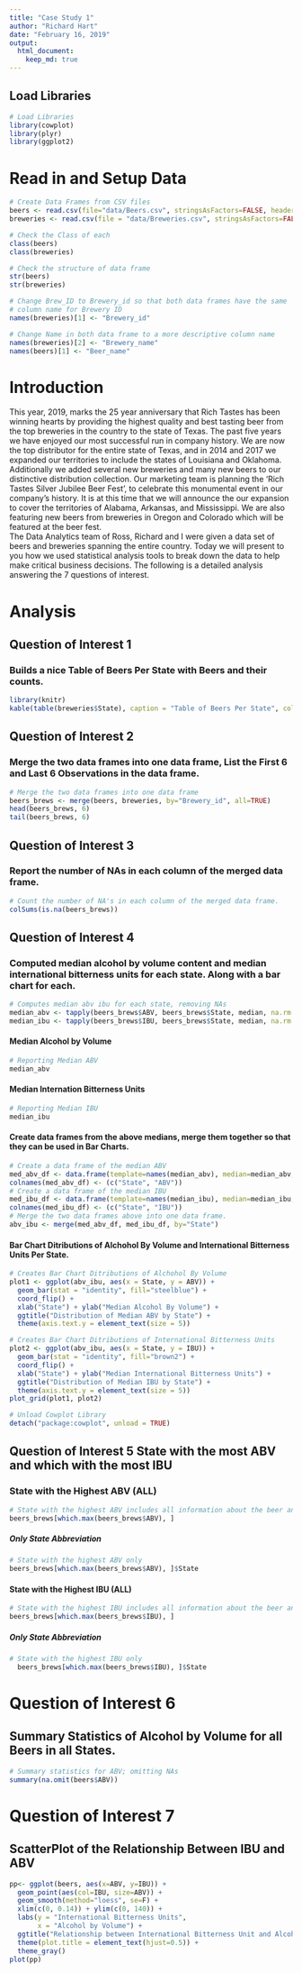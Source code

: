 ```yaml
---
title: "Case Study 1"
author: "Richard Hart"
date: "February 16, 2019"
output: 
  html_document:
    keep_md: true
---
```


## Load Libraries
```r
# Load Libraries
library(cowplot)
library(plyr)
library(ggplot2)
```

# Read in and Setup Data
```r
# Create Data Frames from CSV files
beers <- read.csv(file="data/Beers.csv", stringsAsFactors=FALSE, header = TRUE, sep = ",")
breweries <- read.csv(file = "data/Breweries.csv", stringsAsFactors=FALSE, header = TRUE, sep = ",")

# Check the Class of each 
class(beers)
class(breweries)

# Check the structure of data frame
str(beers)
str(breweries)

# Change Brew_ID to Brewery_id so that both data frames have the same
# column name for Brewery ID
names(breweries)[1] <- "Brewery_id"

# Change Name in both data frame to a more descriptive column name
names(breweries)[2] <- "Brewery_name"
names(beers)[1] <- "Beer_name"
```

# Introduction

This year, 2019, marks the 25 year anniversary that Rich Tastes has been winning hearts by providing the highest quality and best tasting beer from the top breweries in the country to the state of Texas.  The past five years we have enjoyed our most successful run in company history.  We are now the top distributor for the entire state of Texas, and in 2014 and 2017 we expanded our territories to include the states of Louisiana and Oklahoma. Additionally we added several new breweries and many new beers to our distinctive distribution collection.
Our marketing team is planning the 'Rich Tastes Silver Jubilee Beer Fest’, to celebrate this monumental event in our company’s history. It is at this time that we will announce the our expansion to cover the territories of Alabama, Arkansas, and Mississippi.  We are also featuring new beers from breweries in Oregon and Colorado which will be featured at the beer fest.  
The Data Analytics team of Ross, Richard and I were given a data set of beers and breweries spanning the entire country. Today we will present to you how we used statistical analysis tools to break down the data to help make critical business decisions. 
The following is a detailed analysis answering the 7 questions of interest.
  
# Analysis

## Question of Interest 1 
### Builds a nice Table of Beers Per State with Beers and their counts.
```r
library(knitr)
kable(table(breweries$State), caption = "Table of Beers Per State", col.names = c("State", "Beer Count"), align = "l")
```

## Question of Interest 2 
### Merge the two data frames into one data frame,  List the First 6 and Last 6 Observations in the data frame.
```r
# Merge the two data frames into one data frame
beers_brews <- merge(beers, breweries, by="Brewery_id", all=TRUE)
head(beers_brews, 6)
tail(beers_brews, 6)
```

## Question of Interest 3 
### Report the number of NAs in each column of the merged data frame.
```r
# Count the number of NA's in each column of the merged data frame.
colSums(is.na(beers_brews))
```

## Question of Interest 4 
### Computed  median alcohol by volume content and  median international bitterness units for each state. Along with a bar chart for each.
```r
# Computes median abv ibu for each state, removing NAs
median_abv <- tapply(beers_brews$ABV, beers_brews$State, median, na.rm = T)
median_ibu <- tapply(beers_brews$IBU, beers_brews$State, median, na.rm = T)
```

#### Median Alcohol by Volume
```r
# Reporting Median ABV
median_abv
```

#### Median Internation Bitterness Units
```r
# Reporting Median IBU
median_ibu
```

#### Create data frames from the above medians, merge them together so that they can be used in Bar Charts.
```r
# Create a data frame of the median ABV
med_abv_df <- data.frame(template=names(median_abv), median=median_abv, stringsAsFactors = FALSE)
colnames(med_abv_df) <- (c("State", "ABV"))
# Create a data frame of the median IBU
med_ibu_df <- data.frame(template=names(median_ibu), median=median_ibu, stringsAsFactors = FALSE)
colnames(med_ibu_df) <- (c("State", "IBU"))
# Merge the two data frames above into one data frame.
abv_ibu <- merge(med_abv_df, med_ibu_df, by="State")
```

#### Bar Chart Ditributions of Alchohol By Volume and International Bitterness Units Per State.
```r
# Creates Bar Chart Ditributions of Alchohol By Volume
plot1 <- ggplot(abv_ibu, aes(x = State, y = ABV)) + 
  geom_bar(stat = "identity", fill="steelblue") +
  coord_flip() +
  xlab("State") + ylab("Median Alcohol By Volume") + 
  ggtitle("Distribution of Median ABV by State") +
  theme(axis.text.y = element_text(size = 5))

# Creates Bar Chart Ditributions of International Bitterness Units
plot2 <- ggplot(abv_ibu, aes(x = State, y = IBU)) + 
  geom_bar(stat = "identity", fill="brown2") + 
  coord_flip() +
  xlab("State") + ylab("Median International Bitterness Units") + 
  ggtitle("Distribution of Median IBU by State") + 
  theme(axis.text.y = element_text(size = 5))
plot_grid(plot1, plot2)
```

```r
# Unload Cowplot Library
detach("package:cowplot", unload = TRUE)
```
## Question of Interest 5 State with the most ABV and which with the most IBU

### State with the Highest ABV (ALL)
```r
# State with the highest ABV includes all information about the beer and brewery
beers_brews[which.max(beers_brews$ABV), ]
```

##### Only State Abbreviation
```r
# State with the highest ABV only
beers_brews[which.max(beers_brews$ABV), ]$State
```

#### State with the Highest IBU (ALL)
```r
# State with the highest IBU includes all information about the beer and brewery
beers_brews[which.max(beers_brews$IBU), ]
```

##### Only State Abbreviation
```r
# State with the highest IBU only
  beers_brews[which.max(beers_brews$IBU), ]$State
```

# Question of Interest 6 
## Summary Statistics of Alcohol by Volume for all Beers in all States.
```r
# Summary statistics for ABV; omitting NAs
summary(na.omit(beers$ABV))
```

# Question of Interest 7 
## ScatterPlot of the Relationship Between IBU and ABV
```r
pp<- ggplot(beers, aes(x=ABV, y=IBU)) +
  geom_point(aes(col=IBU, size=ABV)) +
  geom_smooth(method="loess", se=F) +
  xlim(c(0, 0.14)) + ylim(c(0, 140)) +
  labs(y = "International Bitterness Units",
       x = "Alcohol by Volume") +
  ggtitle("Relationship between International Bitterness Unit and Alcohol by Volume") +
  theme(plot.title = element_text(hjust=0.5)) +
  theme_gray()
plot(pp)
```
